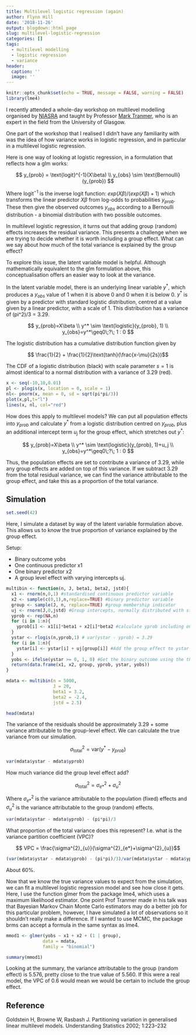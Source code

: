 ```yaml
---
title: Multilevel logistic regression (again)
author: Flynn Hill
date: '2018-11-26'
output: blogdown::html_page
slug: multilevel-logistic-regression
categories: []
tags:
  - multilevel modelling
  - logistic regression
  - variance
header:
  caption: ''
  image: ''
---
```



```r
knitr::opts_chunk$set(echo = TRUE, message = FALSE, warning = FALSE)
library(lme4)
```


I recently attended a whole-day workshop on multilevel modelling organised by [NIASRA](https://niasra.uow.edu.au/index.html) and taught by Professor [Mark Tranmer](https://www.gla.ac.uk/schools/socialpolitical/staff/marktranmer/), who is an expert in the field from the University of Glasgow. 


One part of the workshop that I realised I didn't have any familiarity with was the idea of how variance works in logistic regression, and in particular in a multilevel logistic regression.

Here is one way of looking at logistic regression, in a formulation that reflects how a glm works:

$$ y_{prob} = \text{logit}^{-1}(X\beta) \\ y_{obs} \sim \text{Bernoulli}(y_{prob}) $$

Where $\text{logit}^{-1}$ is the inverse logit function: $exp(X\beta)/(exp(X\beta) + 1)$ which transforms the linear predictor $X\beta$ from log-odds to probabilities $y_{prob}$. These then give the observed outcomes $y_{obs}$ according to a Bernoulli distribution - a binomial distribution with two possible outcomes.

In multilevel logistic regression, it turns out that adding group (random) effects increases the residual variance. This presents a challenge when we are trying to decide whether it is worth including a group effect. What can we say about how much of the total variance is explained by the group effect?

To explore this issue, the latent variable model is helpful. Although mathematically equivalent to the glm formulation above, this conceptualisation offers an easier way to look at the variance.

In the latent variable model, there is an underlying linear variable $y^*$, which produces a $y_{obs}$ value of 1 when it is above 0 and 0 when it is below 0. $y^*$ is given by a predictor with standard logistic distribution, centred at a value given by a linear predictor, with a scale of 1. This distribution has a variance of (pi^2)/3 = 3.29.


$$ y_{prob}=X\beta \\ y^* \sim \text{logistic}(y_{prob}, 1) \\ y_{obs}=y^*\geq0\;?\; 1 : 0 $$


The logistic distribution has a cumulative distribution function given by 

$$ \frac{1}{2} + \frac{1}{2}\text{tanh}(\frac{x-\mu}{2s})$$

The CDF of a logistic distribution (black) with scale parameter $s=1$ is almost identical to a normal distribution with a variance of 3.29 (red).


```r

x <- seq(-10,10,0.01)
pl <- plogis(x, location = 0, scale = 1)
nl<- pnorm(x, mean = 0, sd = sqrt(pi*pi/3))
plot(x,pl,t="l")
lines(x, nl, col="red")

```

How does this apply to multilevel models?  We can put all population effects into $y_{prob}$ and calculate $y^*$ from a logistic distribution centred on $y_{prob}$, plus an additional intercept term $u_j$ for the group effect, which stretches out $y^*$:

$$ y_{prob}=X\beta \\ y^* \sim \text{logistic}(y_{prob}, 1)+u_j \\ y_{obs}=y^*\geq0\;?\; 1 : 0 $$

Thus, the population effects are set to contribute a variance of 3.29, while any group effects are added on top of this variance. If we subtract 3.29 from the total residual variance, we can find the variance attributable to the group effect, and take this as a proportion of the total variance.


## Simulation

```r
set.seed(42)
```


Here, I simulate a dataset by way of the latent variable formulation above. This allows us to know the true proportion of variance explained by the group effect.

Setup:

*  Binary outcome yobs
*  One continuous predictor x1
*  One binary predictor x2
*  A group level effect with varying intercepts uj.


```r

multibin <- function(n, J, beta1, beta2, jstd){
  x1 <- rnorm(n,0,1) #standardised continuous predictor variable
  x2 <- sample(c(0,1),n,replace=TRUE) #binary predictor variable
  group <- sample(J, n, replace=TRUE) #group membership indicator
  uj <- rnorm(J,0,jstd) #Group intercepts, normally distributed with standard deviation jstd
  yprob <- rep(NA,n)
  for (i in 1:n){
    yprob[i] <- x1[i]*beta1 + x2[i]*beta2 #calculate yprob including only the population (fixed) effects.
  }
  ystar <- rlogis(n,yprob,1) # var(ystar - yprob) = 3.29
  for (i in 1:n){
    ystar[i] <- ystar[i] + uj[group[i]] #Add the group effect to ystar
  }
  yobs <- ifelse(ystar >= 0, 1, 0) #Get the binary outcome using the threshold test
  return(data.frame(x1, x2, group, yprob, ystar, yobs))
}

```


```r
mdata <- multibin(n = 5000, 
                  J = 20, 
                  beta1 = 3.2,
                  beta2 = -2.4,
                  jstd = 2.5)
```


```r
head(mdata)
```

The variance of the residuals should be approximately 3.29 + some variance attributable to the group-level effect. We can calculate the true variance from our simulation.

$$\sigma^{2}_{\text{total}}=\text{var}(y^*-y_{prob})$$

```r
var(mdata$ystar - mdata$yprob)
```

How much variance did the group level effect add?

$$\sigma^{2}_{\text{total}} = \sigma^{2}_{e*} + \sigma^{2}_{u}$$

Where $\sigma^{2}_{e*}$ is the variance attributable to the population (fixed) effects and $\sigma^{2}_{u}$ is the variance attributable to the group (random) effects.


```r
var(mdata$ystar - mdata$yprob) - (pi*pi)/3

```

What proportion of the total variance does this represent? I.e. what is the variance partition coefficient (VPC)?

$$ VPC = \frac{\sigma^{2}_{u}}{\sigma^{2}_{e*}+\sigma^{2}_{u}}$$



```r
(var(mdata$ystar - mdata$yprob) - (pi*pi)/3)/var(mdata$ystar - mdata$yprob)
```

About 60%.


Now that we know the true variance values to expect from the simulation, we can fit a multilevel logistic regression model and see how close it gets. Here, I use the function glmer from the package lme4, which uses a maximum likelihood estimator. One point Prof Tranmer made in his talk was that Bayesian Markov Chain Monte Carlo estimators may do a better job for this particular problem, however, I have simulated a lot of observations so it shouldn't really make a difference. If I wanted to use MCMC, the package brms can accept a formula in the same syntax as lme4.


```r
mmod1 <- glmer(yobs ~ x1 + x2 + (1 | group), 
              data = mdata, 
              family = "binomial")

summary(mmod1)
```

Looking at the summary, the variance attributable to the group (random effect) is 5.576, pretty close to the true value of 5.560. If this were a real model, the VPC of 0.6 would mean we would be certain to include the group effect.

## Reference
 Goldstein H, Browne W, Rasbash J. Partitioning variation in generalised linear multilevel models. Understanding Statistics 2002; 1:223–232

